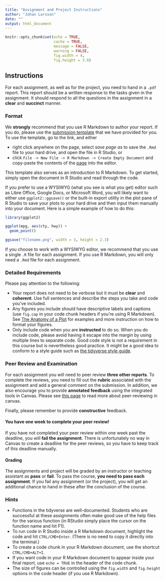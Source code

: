```yaml
---
title: "Assignment and Project Instructions"
author: "Johan Larsson"
date: ""
output: html_document
---
```


```r
knitr::opts_chunk$set(echo = TRUE,
                      cache = TRUE,
                      message = FALSE,
                      warning = FALSE,
                      fig.width = 4,
                      fig.height = 3.6)
```

## Instructions

For each assignment, as well as for the project, you need to hand in a `.pdf` report. 
This report should be a written 
response to the tasks given in the assignment. It should respond to all the questions in 
the assignment in a **clear** and **succinct** manner.

### Format

We **strongly** recommend that you use R Markdown to author your report. If you do, please use the [submission template](https://raw.githubusercontent.com/stat-lu/STAE04/master/stae04-template.Rmd)
that we have provided for you. To use the template, go to the link, and either

- right click anywhere on the page, select *save page as* to save the `.Rmd` file to
  your hard drive, and open the file in R Studio, or
- click `File -> New File -> R Markdown -> Create Empty Document` and copy-paste the 
  contents of the [page](https://raw.githubusercontent.com/stat-lu/STAE04/master/stae04-template.Rmd) 
  into the editor.

This template also serves as an introduction to R Markdown. To get started, simply open the document in R Studio and read through the code.

If you prefer to use a WYSIWYG (what you see is what you get) editor such as Libre Office, Google Docs, or Microsoft Word, you will likely want to either use `ggplot2::ggsave()` or the built-in export utility in the plot pane of R Studio to save your plots to your hard drive and then input them manually into your document. Here is a simple example of how to do this:

```r
library(ggplot2)

ggplot(mpg, aes(cty, hwy)) +
  geom_point()

ggsave("filename.png", width = 3, height = 2.3)
```

If you choose to work with a WYSIWYG editor, we recommend that you use a single `.R` file for each assignment. If you use R Markdown, you will only need a `.Rmd` file for each assignment.

### Detailed Requirements

Please pay attention to the following:

- Your report does not need to be verbose but it must be **clear** and **coherent**. Use full
  sentences and describe the steps you take and code you've included.
- Any figures you include should have descriptive labels and captions (use `fig.cap` in
  your code chunk headers if you're using R Markdown). See [The Anatomy of a Plot](https://canvas.education.lu.se/courses/5769/pages/the-anatomy-of-a-plot) for
  examples and more instruction on how to format your figures.
- Only include code when you are **instructed** to do so. When you do include code, please
  avoid having it escape into the margin by using multiple lines to separate code. 
  Good code style is not a requirement in this course but is nevertheless good practice.
  It might be a good idea to conform to a style guide such as
  [the tidyverse style guide](https://style.tidyverse.org/).
  
### Peer Review and Examination

For each assignment you will need to peer review **three other reports**. To complete the reviews, you need to fill out the **rubric** associated with the assignment and add a general comment on the submission. In addition, we also encourage you to provide **annotated feedback** using the integrated tools in Canvas. Please see [this page](https://community.canvaslms.com/t5/Student-Guide/How-do-I-submit-a-peer-review-to-an-assignment/ta-p/293) to read more about peer-reviewing in canvas.

Finally, please remember to provide **constructive** feedback.

#### You have one week to complete your peer review!

If you have not completed your peer review within one week past the deadline, you will **fail the assignment**. There is unfortunately 
no way in Canvas to create a deadline for the peer reviews, so you have to keep track
of this deadline manually.

#### Grading

The assignments and project will be graded by an instructor or teaching assistant as **pass** or **fail**. To pass the course, **you need to pass each assignment**. If you fail any assignment (or the project), you will get an additional chance to hand in these after the conclusion of the course.

### Hints

- Functions in the tidyverse are well-documented. Students who are successful at these
  assignments often make good use of the help files for the various function (in RStudio
  simply place the cursor on the function name and hit F1).
- To run code in R Studio inside a R Markdown document, highlight the code and
  hit `CTRL/CMD+Enter`. (There is no need to copy it directly into the terminal.)
- To create a code chunk in your R Markdown document, use the shortcut `CTRL/CMD+ALT+I`.
- If you want code in your R Markdown document to appear inside your final report, use
  `echo = TRUE` in the header of the code chunk.
- The size of figures can be controlled using the `fig.width` and `fig.height` options
  in the code header (if you use R Markdown).
